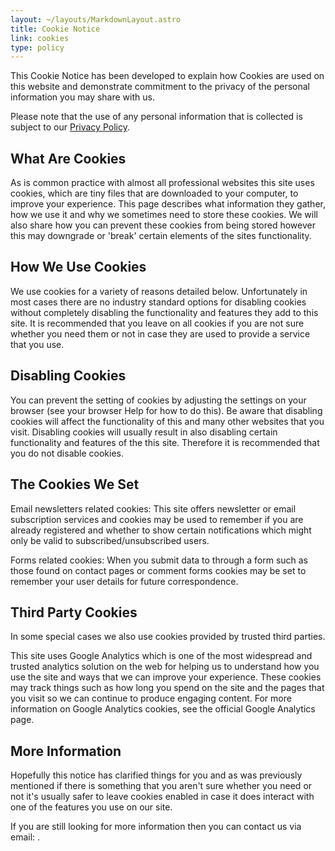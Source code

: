 ```yaml
---
layout: ~/layouts/MarkdownLayout.astro
title: Cookie Notice
link: cookies
type: policy
---
```



This Cookie Notice has been developed to explain how Cookies are used on this website and demonstrate commitment to the privacy of the personal information you may share with us.

Please note that the use of any personal information that is collected is subject to our [Privacy Policy](../policies/privacy).

<CookiesButton />

## What Are Cookies

As is common practice with almost all professional websites this site uses cookies, which are tiny files that are downloaded to your computer, to improve your experience. This page describes what information they gather, how we use it and why we sometimes need to store these cookies. We will also share how you can prevent these cookies from being stored however this may downgrade or 'break' certain elements of the sites functionality.

## How We Use Cookies

We use cookies for a variety of reasons detailed below. Unfortunately in most cases there are no industry standard options for disabling cookies without completely disabling the functionality and features they add to this site. It is recommended that you leave on all cookies if you are not sure whether you need them or not in case they are used to provide a service that you use.

## Disabling Cookies

You can prevent the setting of cookies by adjusting the settings on your browser (see your browser Help for how to do this). Be aware that disabling cookies will affect the functionality of this and many other websites that you visit. Disabling cookies will usually result in also disabling certain functionality and features of the this site. Therefore it is recommended that you do not disable cookies.

## The Cookies We Set

Email newsletters related cookies: This site offers newsletter or email subscription services and cookies may be used to remember if you are already registered and whether to show certain notifications which might only be valid to subscribed/unsubscribed users.

Forms related cookies: When you submit data to through a form such as those found on contact pages or comment forms cookies may be set to remember your user details for future correspondence.

## Third Party Cookies

In some special cases we also use cookies provided by trusted third parties.

This site uses Google Analytics which is one of the most widespread and trusted analytics solution on the web for helping us to understand how you use the site and ways that we can improve your experience. These cookies may track things such as how long you spend on the site and the pages that you visit so we can continue to produce engaging content. For more information on Google Analytics cookies, see the official Google Analytics page.

## More Information

Hopefully this notice has clarified things for you and as was previously mentioned if there is something that you aren't sure whether you need or not it's usually safer to leave cookies enabled in case it does interact with one of the features you use on our site.

If you are still looking for more information then you can contact us via email: <InlineEmail email={email} subject="Website Cookie Query" />.
